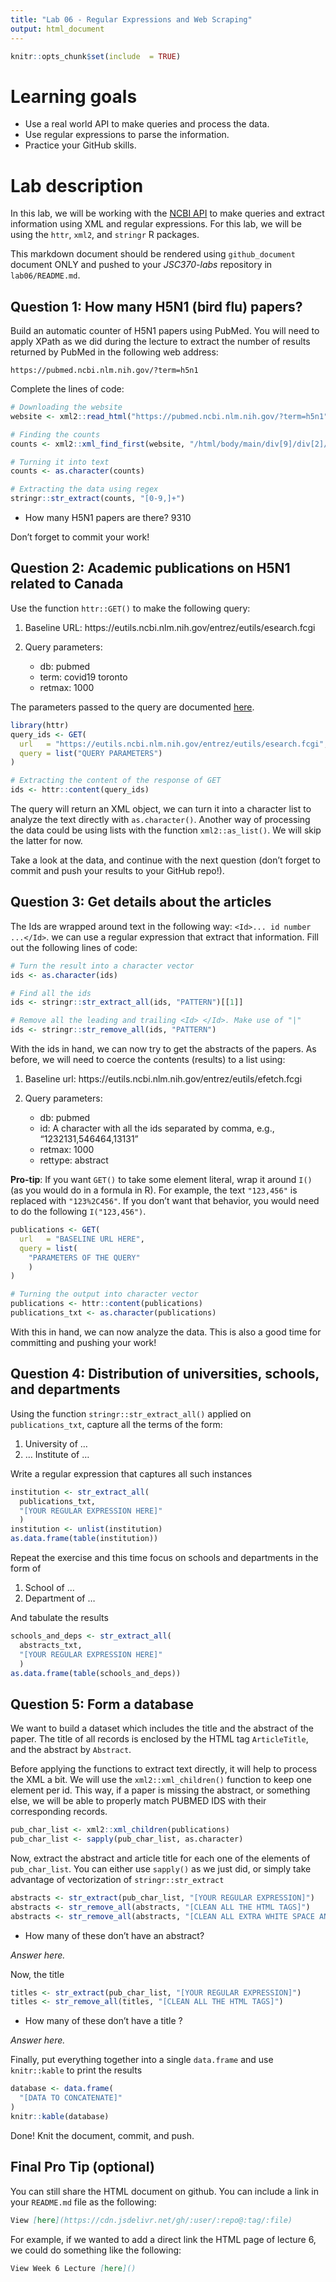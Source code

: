 ```yaml
---
title: "Lab 06 - Regular Expressions and Web Scraping"
output: html_document
---
```


```r
knitr::opts_chunk$set(include  = TRUE)
```


# Learning goals

- Use a real world API to make queries and process the data.
- Use regular expressions to parse the information.
- Practice your GitHub skills.

# Lab description

In this lab, we will be working with the [NCBI API](https://www.ncbi.nlm.nih.gov/home/develop/api/)
to make queries and extract information using XML and regular expressions. For this lab, we will
be using the `httr`, `xml2`, and `stringr` R packages.

This markdown document should be rendered using `github_document` document ONLY and pushed to your _JSC370-labs_ repository in `lab06/README.md`.

## Question 1: How many H5N1 (bird flu) papers?

Build an automatic counter of H5N1 papers using PubMed. You will need to apply XPath as we did during the lecture to extract the number of results returned by PubMed in the following web address:

```
https://pubmed.ncbi.nlm.nih.gov/?term=h5n1
```

Complete the lines of code:

```r
# Downloading the website
website <- xml2::read_html("https://pubmed.ncbi.nlm.nih.gov/?term=h5n1")

# Finding the counts
counts <- xml2::xml_find_first(website, "/html/body/main/div[9]/div[2]/div[2]/div[1]/div[1]/h3/span")

# Turning it into text
counts <- as.character(counts)

# Extracting the data using regex
stringr::str_extract(counts, "[0-9,]+")
```

 - How many H5N1 papers are there?
9310

Don't forget to commit your work!

## Question 2: Academic publications on H5N1 related to Canada

Use the function `httr::GET()` to make the following query:

1. Baseline URL: https://eutils.ncbi.nlm.nih.gov/entrez/eutils/esearch.fcgi

2. Query parameters:

    - db: pubmed
    - term: covid19 toronto
    - retmax: 1000

The parameters passed to the query are documented [here](https://www.ncbi.nlm.nih.gov/books/NBK25499/).

```r
library(httr)
query_ids <- GET(
  url   = "https://eutils.ncbi.nlm.nih.gov/entrez/eutils/esearch.fcgi",
  query = list("QUERY PARAMETERS")
)

# Extracting the content of the response of GET
ids <- httr::content(query_ids)
```

The query will return an XML object, we can turn it into a character list to
analyze the text directly with `as.character()`. Another way of processing the
data could be using lists with the function `xml2::as_list()`. We will skip the latter for now.

Take a look at the data, and continue with the next question (don't forget to 
commit and push your results to your GitHub repo!).

## Question 3: Get details about the articles

The Ids are wrapped around text in the following way: `<Id>... id number ...</Id>`.
we can use a regular expression that extract that information. Fill out the
following lines of code:

```r
# Turn the result into a character vector
ids <- as.character(ids)

# Find all the ids 
ids <- stringr::str_extract_all(ids, "PATTERN")[[1]]

# Remove all the leading and trailing <Id> </Id>. Make use of "|"
ids <- stringr::str_remove_all(ids, "PATTERN")
```

With the ids in hand, we can now try to get the abstracts of the papers. As
before, we will need to coerce the contents (results) to a list using:

1. Baseline url: https://eutils.ncbi.nlm.nih.gov/entrez/eutils/efetch.fcgi

2. Query parameters:
    - db: pubmed
    - id: A character with all the ids separated by comma, e.g., "1232131,546464,13131"
    - retmax: 1000
    - rettype: abstract
    
**Pro-tip**: If you want `GET()` to take some element literal, wrap it around `I()` (as you would do in a formula in R). For example, the text `"123,456"` is replaced with `"123%2C456"`. If you don't want that behavior, you would need to do the following `I("123,456")`.
    
```r
publications <- GET(
  url   = "BASELINE URL HERE",
  query = list(
    "PARAMETERS OF THE QUERY"
    )
)

# Turning the output into character vector
publications <- httr::content(publications)
publications_txt <- as.character(publications)
```

With this in hand, we can now analyze the data. This is also a good time for committing and pushing your work!

## Question 4: Distribution of universities, schools, and departments

Using the function `stringr::str_extract_all()` applied on `publications_txt`, capture all the terms of the form:

1.    University of ...
2.    ... Institute of ...

Write a regular expression that captures all such instances

```r
institution <- str_extract_all(
  publications_txt,
  "[YOUR REGULAR EXPRESSION HERE]"
  ) 
institution <- unlist(institution)
as.data.frame(table(institution))
```

Repeat the exercise and this time focus on schools and departments in the form of

1.    School of ...
2.    Department of ...

And tabulate the results

```r
schools_and_deps <- str_extract_all(
  abstracts_txt,
  "[YOUR REGULAR EXPRESSION HERE]"
  )
as.data.frame(table(schools_and_deps))
```

## Question 5: Form a database

We want to build a dataset which includes the title and the abstract of the
paper. The title of all records is enclosed by the HTML tag `ArticleTitle`, and
the abstract by `Abstract`. 

Before applying the functions to extract text directly, it will help to process
the XML a bit. We will use the `xml2::xml_children()` function to keep one element
per id. This way, if a paper is missing the abstract, or something else, we will be able to properly match PUBMED IDS with their corresponding records.


```r
pub_char_list <- xml2::xml_children(publications)
pub_char_list <- sapply(pub_char_list, as.character)
```

Now, extract the abstract and article title for each one of the elements of
`pub_char_list`. You can either use `sapply()` as we just did, or simply
take advantage of vectorization of `stringr::str_extract`

```r
abstracts <- str_extract(pub_char_list, "[YOUR REGULAR EXPRESSION]")
abstracts <- str_remove_all(abstracts, "[CLEAN ALL THE HTML TAGS]")
abstracts <- str_remove_all(abstracts, "[CLEAN ALL EXTRA WHITE SPACE AND NEW LINES]")
```

  - How many of these don't have an abstract? 

_Answer here._

Now, the title

```r
titles <- str_extract(pub_char_list, "[YOUR REGULAR EXPRESSION]")
titles <- str_remove_all(titles, "[CLEAN ALL THE HTML TAGS]")
```

- How many of these don't have a title ? 

_Answer here._

Finally, put everything together into a single `data.frame` and use
`knitr::kable` to print the results

```r
database <- data.frame(
  "[DATA TO CONCATENATE]"
)
knitr::kable(database)
```

Done! Knit the document, commit, and push.

## Final Pro Tip (optional)

You can still share the HTML document on github. You can include a link in your `README.md` file as the following:

```md
View [here](https://cdn.jsdelivr.net/gh/:user/:repo@:tag/:file) 
```

For example, if we wanted to add a direct link the HTML page of lecture 6, we could do something like the following:

```md
View Week 6 Lecture [here]()
```


